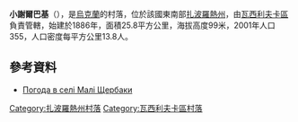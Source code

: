 {{coord|47|32|55|N|35|32|52|E|scale:100000|display=title}}

'''小謝爾巴基'''（{{lang-uk|Малі Щербаки}}），是[[烏克蘭|烏克蘭]]的村落，位於該國東南部[[扎波羅熱州|扎波羅熱州]]，由[[瓦西利夫卡區|瓦西利夫卡區]]負責管轄，始建於1886年，面積25.8平方公里，海拔高度99米，2001年人口355，人口密度每平方公里13.8人。

==參考資料==
* [http://weather.in.ua/ua/zaporozhskaja/14815 Погода в селі Малі Щербаки] {{Wayback|url=http://weather.in.ua/ua/zaporozhskaja/14815 |date=20111220152006 }}

[[Category:扎波羅熱州村落|Category:扎波羅熱州村落]]
[[Category:瓦西利夫卡區村落|Category:瓦西利夫卡區村落]]


{{Zaporizhia-geo-stub}}